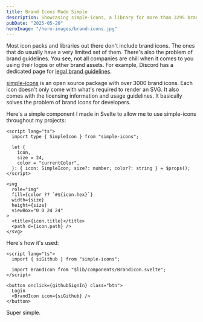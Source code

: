 ```yaml
---
title: Brand Icons Made Simple
description: Showcasing simple-icons, a library for more than 3295 brand icons
pubDate: "2025-05-20"
heroImage: "/hero-images/brand-icons.jpg"
---
```


Most icon packs and libraries out there don't include brand icons. The ones that do usually have a very limited set of them. There's also the problem of brand guidelines. You see, not all companies are chill when it comes to you using their logos or other brand assets. For example, Discord has a dedicated page for [legal brand guidelines](https://discord.com/branding).

[simple-icons](https://simpleicons.org/) is an open source package with over 3000 brand icons. Each icon doesn't only come with what's required to render an SVG. It also comes with the licensing information and usage guidelines. It basically solves the problem of brand icons for developers.

Here's a simple component I made in Svelte to allow me to use simple-icons throughout my projects:

```svelte
<script lang="ts">
  import type { SimpleIcon } from "simple-icons";

  let {
    icon,
    size = 24,
    color = "currentColor",
  }: { icon: SimpleIcon; size?: number; color?: string } = $props();
</script>

<svg
  role="img"
  fill={color ?? `#${icon.hex}`}
  width={size}
  height={size}
  viewBox="0 0 24 24"
>
  <title>{icon.title}</title>
  <path d={icon.path} />
</svg>
```

Here's how it's used:

```svelte {9}
<script lang="ts">
  import { siGithub } from "simple-icons";

  import BrandIcon from "$lib/components/BrandIcon.svelte";
</script>

<button onclick={githubSignIn} class="btn">
  Login
  <BrandIcon icon={siGithub} />
</button>
```

Super simple.
